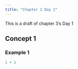 ```yaml
---
title: "Chapter 2 Day 2"
---
```


This is a draft of chapter 3's Day 1

## Concept 1

### Example 1

```r
1 + 1
```

